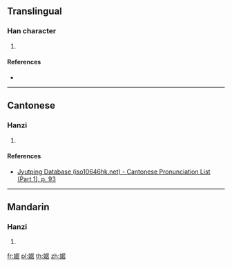 ==Translingual==

===Han character===
{{Han char|rn=38|rad=女|as=08|sn=11|four=|canj=VSJR|ids=⿰女居}}

# {{defn|Han|sort=女08}}

====References====
* {{Han ref|kx=0265.250|dkj=06443|hdz=21062.080|uh=5A6E|ud=23150}}

----

==Cantonese==

===Hanzi===
{{yue-hanzi|jyut=[[geoi1]]|y=geui1}}

# {{defn|lang=yue|sort=女08}}

====References====
* [http://www.iso10646hk.net/jp/document/download.jsp Jyutping Database (iso10646hk.net) - Cantonese Pronunciation List (Part 1), p. 93]

----

==Mandarin==

===Hanzi===
{{cmn-hanzi|pin=[[jū]] ([[ju1]])|wg=}}

# {{defn|lang=cmn|sort=女08}}

[[fr:婮]]
[[pl:婮]]
[[th:婮]]
[[zh:婮]]